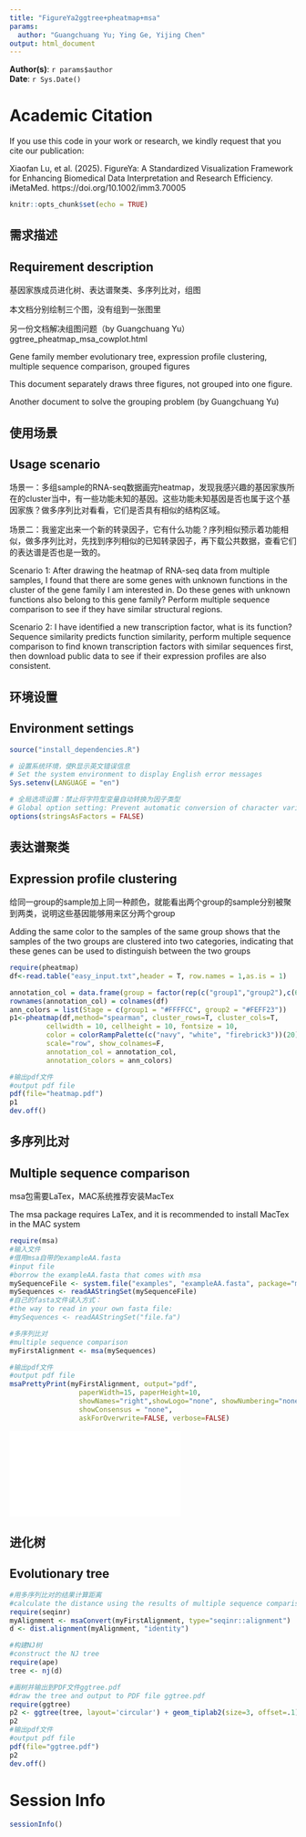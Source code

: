 ```yaml
---
title: "FigureYa2ggtree+pheatmap+msa"
params:
  author: "Guangchuang Yu; Ying Ge, Yijing Chen"
output: html_document
---
```


**Author(s)**: `r params$author`  
**Date**: `r Sys.Date()`  

# Academic Citation
If you use this code in your work or research, we kindly request that you cite our publication:

Xiaofan Lu, et al. (2025). FigureYa: A Standardized Visualization Framework for Enhancing Biomedical Data Interpretation and Research Efficiency. iMetaMed. https://doi.org/10.1002/imm3.70005

```r
knitr::opts_chunk$set(echo = TRUE)
```

## 需求描述
## Requirement description

基因家族成员进化树、表达谱聚类、多序列比对，组图

本文档分别绘制三个图，没有组到一张图里

另一份文档解决组图问题（by Guangchuang Yu）ggtree_pheatmap_msa_cowplot.html

Gene family member evolutionary tree, expression profile clustering, multiple sequence comparison, grouped figures

This document separately draws three figures, not grouped into one figure.

Another document to solve the grouping problem (by Guangchuang Yu)

## 使用场景
## Usage scenario

场景一：多组sample的RNA-seq数据画完heatmap，发现我感兴趣的基因家族所在的cluster当中，有一些功能未知的基因。这些功能未知基因是否也属于这个基因家族？做多序列比对看看，它们是否具有相似的结构区域。

场景二：我鉴定出来一个新的转录因子，它有什么功能？序列相似预示着功能相似，做多序列比对，先找到序列相似的已知转录因子，再下载公共数据，查看它们的表达谱是否也是一致的。

Scenario 1: After drawing the heatmap of RNA-seq data from multiple samples, I found that there are some genes with unknown functions in the cluster of the gene family I am interested in. Do these genes with unknown functions also belong to this gene family? Perform multiple sequence comparison to see if they have similar structural regions.

Scenario 2: I have identified a new transcription factor, what is its function? Sequence similarity predicts function similarity, perform multiple sequence comparison to find known transcription factors with similar sequences first, then download public data to see if their expression profiles are also consistent.

## 环境设置

## Environment settings

```r
source("install_dependencies.R")

# 设置系统环境，使R显示英文错误信息
# Set the system environment to display English error messages
Sys.setenv(LANGUAGE = "en") 

# 全局选项设置：禁止将字符型变量自动转换为因子类型
# Global option setting: Prevent automatic conversion of character variables to factors
options(stringsAsFactors = FALSE) 
```

## 表达谱聚类
## Expression profile clustering

给同一group的sample加上同一种颜色，就能看出两个group的sample分别被聚到两类，说明这些基因能够用来区分两个group

Adding the same color to the samples of the same group shows that the samples of the two groups are clustered into two categories, indicating that these genes can be used to distinguish between the two groups

```r
require(pheatmap)
df<-read.table("easy_input.txt",header = T, row.names = 1,as.is = 1)

annotation_col = data.frame(group = factor(rep(c("group1","group2"),c(6,12))))
rownames(annotation_col) = colnames(df)
ann_colors = list(Stage = c(group1 = "#FFFFCC", group2 = "#FEFF23"))
p1<-pheatmap(df,method="spearman", cluster_rows=T, cluster_cols=T,
         cellwidth = 10, cellheight = 10, fontsize = 10, 
         color = colorRampPalette(c("navy", "white", "firebrick3"))(20),
         scale="row", show_colnames=F,
         annotation_col = annotation_col, 
         annotation_colors = ann_colors)

#输出pdf文件
#output pdf file
pdf(file="heatmap.pdf")
p1
dev.off()
```

## 多序列比对
## Multiple sequence comparison

msa包需要LaTex，MAC系统推荐安装MacTex

The msa package requires LaTex, and it is recommended to install MacTex in the MAC system

```r
require(msa)
#输入文件
#借用msa自带的exampleAA.fasta
#input file
#borrow the exampleAA.fasta that comes with msa
mySequenceFile <- system.file("examples", "exampleAA.fasta", package="msa")
mySequences <- readAAStringSet(mySequenceFile)
#自己的fasta文件读入方式：
#the way to read in your own fasta file:
#mySequences <- readAAStringSet("file.fa")

#多序列比对
#multiple sequence comparison
myFirstAlignment <- msa(mySequences)

#输出pdf文件
#output pdf file
msaPrettyPrint(myFirstAlignment, output="pdf", 
                 paperWidth=15, paperHeight=10, 
                 showNames="right",showLogo="none", showNumbering="none",
                 showConsensus = "none",
                 askForOverwrite=FALSE, verbose=FALSE)
```
![](myFirstAlignment.pdf)

## 进化树
## Evolutionary tree

```r
#用多序列比对的结果计算距离
#calculate the distance using the results of multiple sequence comparison
require(seqinr)
myAlignment <- msaConvert(myFirstAlignment, type="seqinr::alignment")
d <- dist.alignment(myAlignment, "identity")

#构建NJ树
#construct the NJ tree
require(ape)
tree <- nj(d)

#画树并输出到PDF文件ggtree.pdf
#draw the tree and output to PDF file ggtree.pdf
require(ggtree)
p2 <- ggtree(tree, layout='circular') + geom_tiplab2(size=3, offset=.1) + xlim(-.2, 3) 
p2
#输出pdf文件
#output pdf file
pdf(file="ggtree.pdf")
p2
dev.off()
```

# Session Info

```r
sessionInfo()
```
